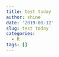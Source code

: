 ```yaml
---
title: test today
author: shine
date: '2019-08-12'
slug: test today
categories:
  - R
tags: []
---
```


